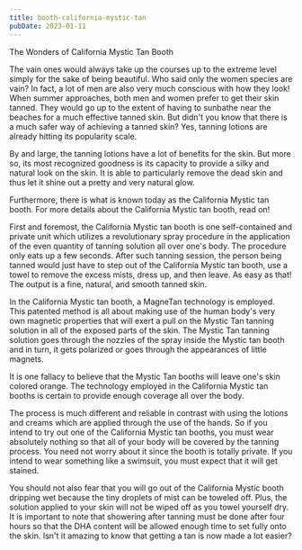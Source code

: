 ```yaml
---
title: booth-california-mystic-tan
pubDate: 2023-01-11
---
```


The Wonders of California Mystic Tan Booth

The vain ones would always take up the courses up to the extreme level simply for the sake of being beautiful. Who said only the women species are vain? In fact, a lot of men are also very much conscious with how they look! When summer approaches, both men and women prefer to get their skin tanned. They would go up to the extent of having to sunbathe near the beaches for a much effective tanned skin. But didn't you know that there is a much safer way of achieving a tanned skin? Yes, tanning lotions are already hitting its popularity scale. 

By and large, the tanning lotions have a lot of benefits for the skin. But more so, its most recognized goodness is its capacity to provide a silky and natural look on the skin. It is able to particularly remove the dead skin and thus let it shine out a pretty and very natural glow.

Furthermore, there is what is known today as the California Mystic tan booth. For more details about the California Mystic tan booth, read on!

First and foremost, the California Mystic tan booth is one self-contained and private unit which utilizes a revolutionary spray procedure in the application of the even quantity of tanning solution all over one's body. The procedure only eats up a few seconds. After such tanning session, the person being tanned would just have to step out of the California Mystic tan booth, use a towel to remove the excess mists, dress up, and then leave. As easy as that! The output is a fine, natural, and smooth tanned skin.

In the California Mystic tan booth, a MagneTan technology is employed. This patented method is all about making use of the human body's very own magnetic properties that will exert a pull on the Mystic Tan tanning solution in all of the exposed parts of the skin. The Mystic Tan tanning solution goes through the nozzles of the spray inside the Mystic tan booth and in turn, it gets polarized or goes through the appearances of little magnets.  

It is one fallacy to believe that the Mystic Tan booths will leave one's skin colored orange. The technology employed in the California Mystic tan booths is certain to provide enough coverage all over the body. 

The process is much different and reliable in contrast with using the lotions and creams which are applied through the use of the hands. So if you intend to try out one of the California Mystic tan booths, you must wear absolutely nothing so that all of your body will be covered by the tanning process. You need not worry about it since the booth is totally private. If you intend to wear something like a swimsuit, you must expect that it will get stained. 

You should not also fear that you will go out of the California Mystic booth dripping wet because the tiny droplets of mist can be toweled off. Plus, the solution applied to your skin will not be wiped off as you towel yourself dry. It is important to note that showering after tanning must be done after four hours so that the DHA content will be allowed enough time to set fully onto the skin. Isn't it amazing to know that getting a tan is now made a lot easier?